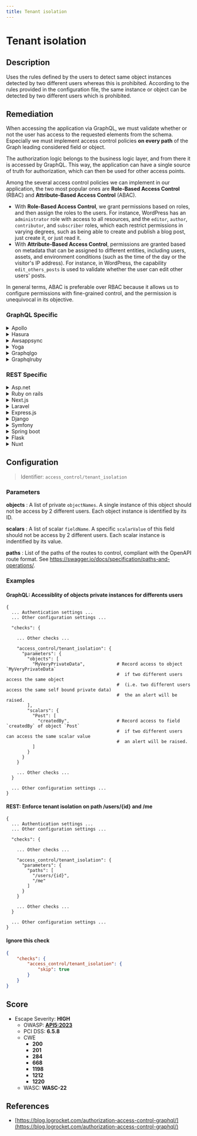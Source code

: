 ```yaml
---
title: Tenant isolation
---
```


# Tenant isolation

## Description

Uses the rules defined by the users to detect same object instances detected by two different users whereas this is prohibited.
According to the rules provided in the configuration file, the same instance or object can be detected by two different users which is prohibited.


## Remediation

When accessing the application via GraphQL, we must validate whether or not the user has access to the requested elements from the schema.
Especially we must implement access control policies **on every path** of the Graph leading considered field or object.

The authorization logic belongs to the business logic layer, and from there it is accessed by GraphQL.
This way, the application can have a single source of truth for authorization, which can then be used for other access points.

Among the several access control policies we can implement in our application, the two most popular ones are **Role-Based Access Control** (RBAC) and **Attribute-Based Access Control** (ABAC).
  - With **Role-Based Access Control**, we grant permissions based on roles, and then assign the roles to the users. For instance, WordPress has an `administrator` role with access to all resources, and the `editor`, `author`, `contributor`, and `subscriber` roles, which each restrict permissions in varying degrees, such as being able to create and publish a blog post, just create it, or just read it.
  - With **Attribute-Based Access Control**, permissions are granted based on metadata that can be assigned to different entities, including users, assets, and environment conditions (such as the time of the day or the visitor's IP address). For instance, in WordPress, the capability `edit_others_posts` is used to validate whether the user can edit other users' posts.

In general terms, ABAC is preferable over RBAC because it allows us to configure permissions with fine-grained control, and the permission is unequivocal in its objective.



### GraphQL Specific

<details>
    <summary>Apollo</summary>

See [Apollo's Access Control Documentation](https://www.apollographql.com/docs/apollo-server/security/authentication/#in-resolvers). For large scale applications, you might want to use a specific package like [graphql-shield](https://github.com/maticzav/graphql-shield) for easy Access Control Management.

</details>

<details>
    <summary>Hasura</summary>

See Hasura's detailed documentation for Authorization Management [here](https://hasura.io/docs/latest/graphql/core/auth/authorization/permission-rules/)

</details>

<details>
    <summary>Awsappsync</summary>

Appsync provides several methods for protecting critical information. - For implementing fine-grained access control, see https://docs.aws.amazon.com/appsync/latest/devguide/security-authz.html#fine-grained-access-control

</details>

<details>
    <summary>Yoga</summary>

In GraphQL Yoga, you can implement custom authentication logic within your resolvers to ensure that users can only access data they are permitted to. Use context to pass user information and validate access rights.

</details>

<details>
    <summary>Graphqlgo</summary>

In GraphQL-Go, ensure that your resolver functions include logic to check whether the user is authorized to access the data they are requesting.

</details>

<details>
    <summary>Graphqlruby</summary>

In GraphQL-Ruby, use the `authorized?` method in your types to define authorization logic for accessing objects.

</details>


### REST Specific

<details>
    <summary>Asp.net</summary>

Use ASP.NET Core's built-in authorization features to restrict access to endpoints based on user roles or claims.

</details>

<details>
    <summary>Ruby on rails</summary>

Leverage Rails' `before_action` filters to check for user permissions before granting access to controller actions.

</details>

<details>
    <summary>Next.js</summary>

In Next.js API routes, use middleware or helper functions to authenticate and authorize users before processing the request.

</details>

<details>
    <summary>Laravel</summary>

Utilize Laravel's middleware and policies to enforce user permissions on routes and actions.

</details>

<details>
    <summary>Express.js</summary>

Implement middleware in Express.js to authenticate and authorize users before they can access protected routes.

</details>

<details>
    <summary>Django</summary>

Use Django's authentication and permission system to protect views and ensure that only authorized users can access them.

</details>

<details>
    <summary>Symfony</summary>

In Symfony, secure your controllers with access control rules defined in security.yaml or with annotations in your controller classes.

</details>

<details>
    <summary>Spring boot</summary>

Apply Spring Security annotations to your Spring Boot controllers to enforce authentication and authorization.

</details>

<details>
    <summary>Flask</summary>

In Flask, use decorators to require login or specific permissions before accessing certain views.

</details>

<details>
    <summary>Nuxt</summary>

For Nuxt.js, use middleware to check if the user is authenticated and authorized before rendering pages or processing API requests.

</details>

## Configuration

> Identifier: `access_control/tenant_isolation`

### Parameters


**objects** : A list of private `objectNames`. A single instance of this object should not be access by 2 different users. Each object instance is identified by its ID.


**scalars** : A list of scalar `fieldName`. A specific `scalarValue` of this field should not be access by 2 different users. Each scalar instance is indentified by its value.


**paths** : List of the paths of the routes to control, compliant with the OpenAPI route format. See https://swagger.io/docs/specification/paths-and-operations/.





### Examples



#### **GraphQL:** Accessiblity of objects private instances for differents users

```
{
  ... Authentication settings ...
  ... Other configuration settings ...

  "checks": {

    ... Other checks ...

    "access_control/tenant_isolation": {
      "parameters": {
        "objects": [
          "MyVeryPrivateData",            # Record access to object `MyVeryPrivateData`
                                          #  if two different users access the same object
                                          #  (i.e. two different users access the same self bound private data)
                                          #  the an alert will be raised.
        ],
        "scalars": {
          "Post": [
            "createdBy",                  # Record access to field `createdBy` of object `Post`
                                          #  if two different users can access the same scalar value
                                          #  an alert will be raised.
          ]
        }
      }
    }

    ... Other checks ...
  }

  ... Other configuration settings ...
}
```




#### **REST:** Enforce tenant isolation on path /users/{id} and /me

```
{
  ... Authentication settings ...
  ... Other configuration settings ...

  "checks": {

    ... Other checks ...

    "access_control/tenant_isolation": {
      "parameters": {
        "paths": [
          "/users/{id}",
          "/me"
        ]
      }
    }

    ... Other checks ...
  }

  ... Other configuration settings ...
}
```




#### Ignore this check

```json
{
    "checks": {
        "access_control/tenant_isolation": {
            "skip": true
        }
    }
}
```




## Score

- Escape Severity: **<span className="high-severity">HIGH</span>**
  - OWASP: **[API5:2023](https://github.com/OWASP/API-Security/blob/master/editions/2023/en/0xa5-broken-function-level-authorization.md)**
  - PCI DSS: **6.5.8**
  - CWE
    - **200**
    - **201**
    - **284**
    - **668**
    - **1198**
    - **1212**
    - **1220**
  - WASC: **WASC-22**
  
  






## References

- [https://blog.logrocket.com/authorization-access-control-graphql/](https://blog.logrocket.com/authorization-access-control-graphql/)
  